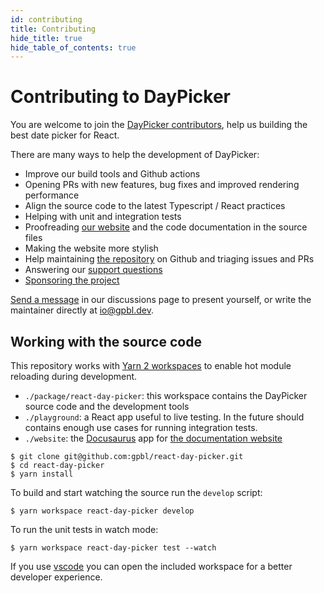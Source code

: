 ```yaml
---
id: contributing
title: Contributing
hide_title: true
hide_table_of_contents: true
---
```

<!-- This file is copied via copy-docs.sh at build time. Do not edit it! -->

# Contributing to DayPicker

You are welcome to join the [DayPicker
contributors](https://github.com/gpbl/react-day-picker/graphs/contributors),
help us building the best date picker for React.

There are many ways to help the development of DayPicker:

- Improve our build tools and Github actions
- Opening PRs with new features, bug fixes and improved rendering performance
- Align the source code to the latest Typescript / React practices
- Helping with unit and integration tests
- Proofreading [our website](http://react-day-picker-next.netlify.app) and the
  code documentation in the source files
- Making the website more stylish
- Help maintaining [the repository](https://github.com/gpbl/react-day-picker) on Github and triaging issues and PRs
- Answering our [support questions](https://github.com/gpbl/react-day-picker/discussions/categories/support)
- [Sponsoring the project](https://github.com/sponsors/gpbl)

[Send a
message](https://github.com/gpbl/react-day-picker/discussions)
in our discussions page to present yourself, or write the maintainer directly at
[io@gpbl.dev](mailto:io@gpbl.dev).

## Working with the source code

This repository works with [Yarn 2 workspaces](https://yarnpkg.com/features/workspaces) to enable hot module reloading during development.

- `./package/react-day-picker`: this workspace contains the DayPicker source code and the development tools
- `./playground`: a React app useful to live testing. In the future should contains enough use cases for running integration tests.
- `./website`: the [Docusaurus](http://v2.docusaurus.io) app for [the documentation website](http://react-day-picker-next.netlify.app)

```
$ git clone git@github.com:gpbl/react-day-picker.git
$ cd react-day-picker
$ yarn install
```

To build and start watching the source run the `develop` script:

```
$ yarn workspace react-day-picker develop
```

To run the unit tests in watch mode:

```
$ yarn workspace react-day-picker test --watch
```

If you use [vscode](https://code.visualstudio.com) you can open the included
workspace for a better developer experience.
